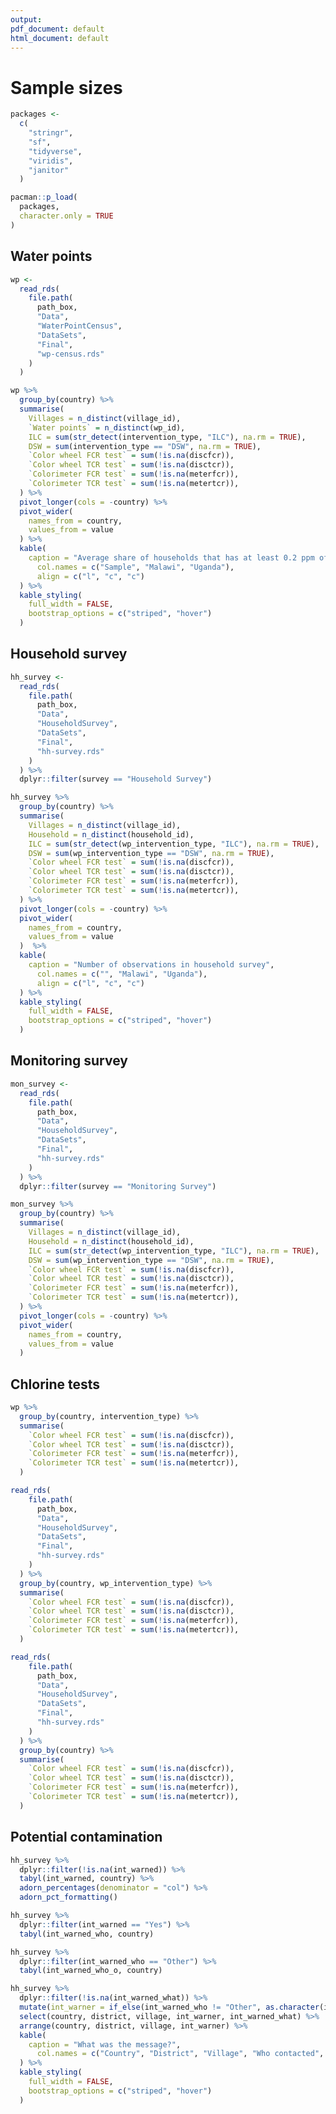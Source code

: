```yaml
---
output:
pdf_document: default
html_document: default
---
```


# Sample sizes
  
```r
packages <-
  c(
    "stringr",
    "sf",
    "tidyverse",
    "viridis",
    "janitor"
  )

pacman::p_load(
  packages,
  character.only = TRUE
)
```


## Water points 

```r
wp <-
  read_rds(
    file.path(
      path_box,
      "Data",
      "WaterPointCensus",
      "DataSets",
      "Final",
      "wp-census.rds"
    )
  )

wp %>%
  group_by(country) %>%
  summarise(
    Villages = n_distinct(village_id),
    `Water points` = n_distinct(wp_id),
    ILC = sum(str_detect(intervention_type, "ILC"), na.rm = TRUE),
    DSW = sum(intervention_type == "DSW", na.rm = TRUE),
    `Color wheel FCR test` = sum(!is.na(discfcr)),
    `Color wheel TCR test` = sum(!is.na(disctcr)),
    `Colorimeter FCR test` = sum(!is.na(meterfcr)),
    `Colorimeter TCR test` = sum(!is.na(metertcr)),
  ) %>%
  pivot_longer(cols = -country) %>%
  pivot_wider(
    names_from = country,
    values_from = value
  ) %>%
  kable(
    caption = "Average share of households that has at least 0.2 ppm of TCR on color wheel",
      col.names = c("Sample", "Malawi", "Uganda"),
      align = c("l", "c", "c")
  ) %>%
  kable_styling(
    full_width = FALSE, 
    bootstrap_options = c("striped", "hover")
  )
```

## Household survey

```r
hh_survey <-
  read_rds(
    file.path(
      path_box,
      "Data",
      "HouseholdSurvey",
      "DataSets",
      "Final",
      "hh-survey.rds"
    )
  ) %>%
  dplyr::filter(survey == "Household Survey")

hh_survey %>%
  group_by(country) %>%
  summarise(
    Villages = n_distinct(village_id),
    Household = n_distinct(household_id),
    ILC = sum(str_detect(wp_intervention_type, "ILC"), na.rm = TRUE),
    DSW = sum(wp_intervention_type == "DSW", na.rm = TRUE),
    `Color wheel FCR test` = sum(!is.na(discfcr)),
    `Color wheel TCR test` = sum(!is.na(disctcr)),
    `Colorimeter FCR test` = sum(!is.na(meterfcr)),
    `Colorimeter TCR test` = sum(!is.na(metertcr)),
  ) %>%
  pivot_longer(cols = -country) %>%
  pivot_wider(
    names_from = country,
    values_from = value
  )  %>%
  kable(
    caption = "Number of observations in household survey",
      col.names = c("", "Malawi", "Uganda"),
      align = c("l", "c", "c")
  ) %>%
  kable_styling(
    full_width = FALSE, 
    bootstrap_options = c("striped", "hover")
  )
```

## Monitoring survey

```r
mon_survey <-
  read_rds(
    file.path(
      path_box,
      "Data",
      "HouseholdSurvey",
      "DataSets",
      "Final",
      "hh-survey.rds"
    )
  ) %>%
  dplyr::filter(survey == "Monitoring Survey")

mon_survey %>%
  group_by(country) %>%
  summarise(
    Villages = n_distinct(village_id),
    Household = n_distinct(household_id),
    ILC = sum(str_detect(wp_intervention_type, "ILC"), na.rm = TRUE),
    DSW = sum(wp_intervention_type == "DSW", na.rm = TRUE),
    `Color wheel FCR test` = sum(!is.na(discfcr)),
    `Color wheel TCR test` = sum(!is.na(disctcr)),
    `Colorimeter FCR test` = sum(!is.na(meterfcr)),
    `Colorimeter TCR test` = sum(!is.na(metertcr)),
  ) %>%
  pivot_longer(cols = -country) %>%
  pivot_wider(
    names_from = country,
    values_from = value
  )
```
## Chlorine tests

```r
wp %>%
  group_by(country, intervention_type) %>%
  summarise(
    `Color wheel FCR test` = sum(!is.na(discfcr)),
    `Color wheel TCR test` = sum(!is.na(disctcr)),
    `Colorimeter FCR test` = sum(!is.na(meterfcr)),
    `Colorimeter TCR test` = sum(!is.na(metertcr)),
  )
```

```r
read_rds(
    file.path(
      path_box,
      "Data",
      "HouseholdSurvey",
      "DataSets",
      "Final",
      "hh-survey.rds"
    )
  ) %>%
  group_by(country, wp_intervention_type) %>%
  summarise(
    `Color wheel FCR test` = sum(!is.na(discfcr)),
    `Color wheel TCR test` = sum(!is.na(disctcr)),
    `Colorimeter FCR test` = sum(!is.na(meterfcr)),
    `Colorimeter TCR test` = sum(!is.na(metertcr)),
  )
```

```r
read_rds(
    file.path(
      path_box,
      "Data",
      "HouseholdSurvey",
      "DataSets",
      "Final",
      "hh-survey.rds"
    )
  ) %>%
  group_by(country) %>%
  summarise(
    `Color wheel FCR test` = sum(!is.na(discfcr)),
    `Color wheel TCR test` = sum(!is.na(disctcr)),
    `Colorimeter FCR test` = sum(!is.na(meterfcr)),
    `Colorimeter TCR test` = sum(!is.na(metertcr)),
  )
```

## Potential contamination

```r
hh_survey %>%
  dplyr::filter(!is.na(int_warned)) %>%
  tabyl(int_warned, country) %>%
  adorn_percentages(denominator = "col") %>%
  adorn_pct_formatting()
```

```r
hh_survey %>%
  dplyr::filter(int_warned == "Yes") %>%
  tabyl(int_warned_who, country)
```

```r
hh_survey %>%
  dplyr::filter(int_warned_who == "Other") %>%
  tabyl(int_warned_who_o, country)
```

```r
hh_survey %>%
  dplyr::filter(!is.na(int_warned_what)) %>%
  mutate(int_warner = if_else(int_warned_who != "Other", as.character(int_warned_who), int_warned_who_o)) %>%
  select(country, district, village, int_warner, int_warned_what) %>%
  arrange(country, district, village, int_warner) %>%
  kable(
    caption = "What was the message?",
      col.names = c("Country", "District", "Village", "Who contacted", "Message")
  ) %>%
  kable_styling(
    full_width = FALSE, 
    bootstrap_options = c("striped", "hover")
  )
```

